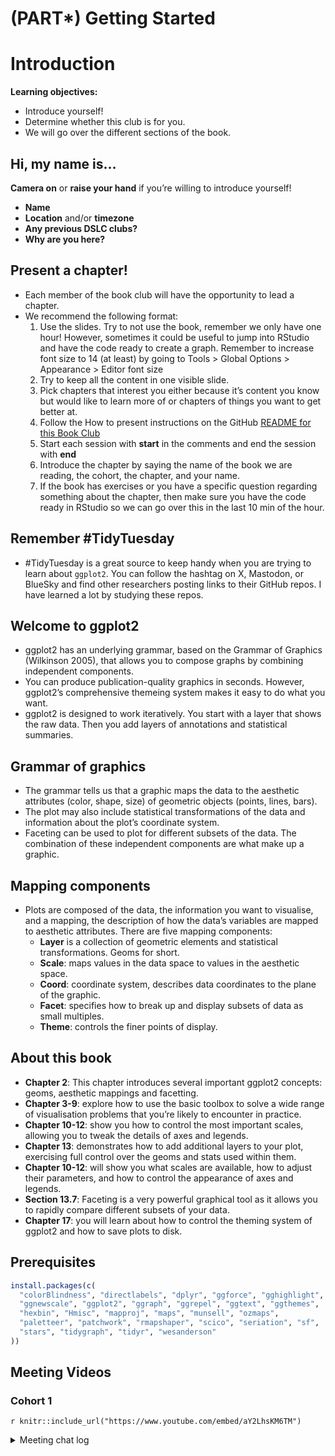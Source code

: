 # (PART\*) Getting Started {-}

# Introduction {-}

**Learning objectives:**

- Introduce yourself! 
- Determine whether this club is for you.
- We will go over the different sections of the book. 

## Hi, my name is... {-}

**Camera on** or **raise your hand** if you're willing to introduce yourself!

-   **Name**
-   **Location** and/or **timezone**
-   **Any previous DSLC clubs?**
-   **Why are you here?**

## Present a chapter! {-}

- Each member of the book club will have the opportunity to lead a chapter. 
- We recommend the following format: 
  1. Use the slides. Try to not use the book, remember we only have one hour!
  However, sometimes it could be useful to jump into RStudio and have the code ready to create a graph. Remember to increase font size to 14 (at least) by going to Tools > Global Options > Appearance > Editor font size 
  2. Try to keep all the content in one visible slide. 
  3. Pick chapters that interest you either because it's content you know but would like to learn more of or chapters of things you want to get better at. 
  4. Follow the How to present instructions on the GitHub [README for this Book Club](https://github.com/r4ds/bookclub-ggplot2)
  5. Start each session with **start** in the comments and end the session with **end**
  6. Introduce the chapter by saying the name of the book we are reading, the cohort, the chapter, and your name. 
  7. If the book has exercises or you have a specific question regarding something about the chapter, then make sure you have the code ready in RStudio so we can go over this in the last 10 min of the hour. 

## Remember #TidyTuesday {-}

- #TidyTuesday is a great source to keep handy when you are trying to learn about `ggplot2`. You can follow the hashtag on X, Mastodon, or BlueSky and find other researchers posting links to their GitHub repos. I have learned a lot by studying these repos.  

## Welcome to ggplot2 {-}

- ggplot2 has an underlying grammar, based on the Grammar of Graphics (Wilkinson 2005), that allows you to compose graphs by combining independent components.  
- You can produce publication-quality graphics in seconds. However, ggplot2’s comprehensive themeing system makes it easy to do what you want.  
- ggplot2 is designed to work iteratively. You start with a layer that shows the raw data. Then you add layers of annotations and statistical summaries.  

## Grammar of graphics {-}

- The grammar tells us that a graphic maps the data to the aesthetic attributes (color, shape, size) of geometric objects (points, lines, bars). 
- The plot may also include statistical transformations of the data and information about the plot’s coordinate system. 
- Faceting can be used to plot for different subsets of the data. The combination of these independent components are what make up a graphic.  

## Mapping components {-}

- Plots are composed of the data, the information you want to visualise, and a mapping, the description of how the data’s variables are mapped to aesthetic attributes. There are five mapping components:
  - **Layer** is a collection of geometric elements and statistical transformations. Geoms for short. 
  - **Scale**: maps values in the data space to values in the aesthetic space. 
  - **Coord**: coordinate system, describes data coordinates to the plane of the graphic. 
  - **Facet**: specifies how to break up and display subsets of data as small multiples. 
  - **Theme**: controls the finer points of display. 
  
## About this book {-}

- **Chapter 2**: This chapter introduces several important ggplot2 concepts: geoms, aesthetic mappings and facetting.
- **Chapter 3-9**: explore how to use the basic toolbox to solve a wide range of visualisation problems that you’re likely to encounter in practice.
- **Chapter 10-12**: show you how to control the most important scales, allowing you to tweak the details of axes and legends.
- **Chapter 13**: demonstrates how to add additional layers to your plot, exercising full control over the geoms and stats used within them.
- **Chapter 10-12**: will show you what scales are available, how to adjust their parameters, and how to control the appearance of axes and legends.
- **Section 13.7**:  Faceting is a very powerful graphical tool as it allows you to rapidly compare different subsets of your data.
- **Chapter 17**: you will learn about how to control the theming system of ggplot2 and how to save plots to disk. 

## Prerequisites {-}

```r
install.packages(c(
  "colorBlindness", "directlabels", "dplyr", "ggforce", "gghighlight", 
  "ggnewscale", "ggplot2", "ggraph", "ggrepel", "ggtext", "ggthemes", 
  "hexbin", "Hmisc", "mapproj", "maps", "munsell", "ozmaps", 
  "paletteer", "patchwork", "rmapshaper", "scico", "seriation", "sf", 
  "stars", "tidygraph", "tidyr", "wesanderson" 
))
```

## Meeting Videos {-}

### Cohort 1

`r knitr::include_url("https://www.youtube.com/embed/aY2LhsKM6TM")`

<details>
  <summary> Meeting chat log </summary>
  
```
00:23:18	Michael Haugen:	Could we do 12:30pm CST? I have a meeting until then.
00:25:25	Michael Haugen:	Thanks!
00:45:10	Kent Johnson:	GitHub repo:https://r4ds.github.io/bookclub-ggplot2/
```
</details>